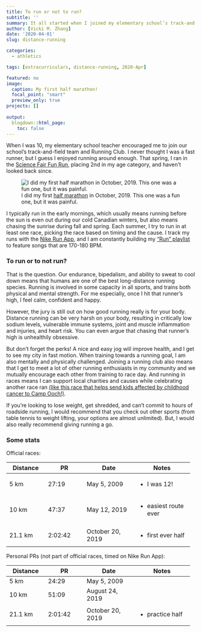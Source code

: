 ```yaml
---
title: To run or not to run?
subtitle: ''
summary: It all started when I joined my elementary school’s track-and-field team and now I am running multiple long-distance races each year. 
author: [Vicki M. Zhang]
date: '2020-04-01'
slug: distance-running

categories:
  - athletics

tags: [extracurriculars, distance-running, 2020-Apr]

featured: no
image:
  caption: My first half marathon!
  focal_point: "smart"
  preview_only: true
projects: []
  
output:
  blogdown::html_page:
    toc: false
---
```


When I was 10, my elementary school teacher encouraged me to join our school’s track-and-field team and Running Club. I never thought I was a fast runner, but I guess I enjoyed running around enough. That spring, I ran in the [Science Fair Fun Run](https://www.sciencefairs.ca/fun-run/), placing 2nd in my age category, and haven’t looked back since.

![I did my first [half marathon](http://www.torontowaterfrontmarathon.com/) in October, 2019. This one was a fun one, but it was painful.](featured.jpg)

I typically run in the early mornings, which usually means running before the sun is even out during our cold Canadian winters, but also means chasing the sunrise during fall and spring. Each summer, I try to run in at least one race, picking the race based on timing and the cause. I track my runs with the [Nike Run App](https://www.nike.com/ca/nrc-app), and I am constantly building my [“Run” playlist](https://open.spotify.com/playlist/1NDVIqEN5BpWLTp6D3GlNI) to feature songs that are 170-180 BPM.

### To run or to not run?

That is the question. Our endurance, bipedalism, and ability to sweat to cool down means that humans are one of the best long-distance running species. Running is involved in some capacity in all sports, and trains both physical and mental strength. For me especially, once I hit that runner’s high, I feel calm, confident and happy.

However, the jury is still out on how good running really is for your body. Distance running can be very harsh on your body, resulting in critically low sodium levels, vulnerable immune systems, joint and muscle inflammation and injuries, and heart risk. You can even argue that chasing that runner’s high is unhealthily obsessive.

But don’t forget the perks! A nice and easy jog will improve health, and I get to see my city in fast motion. When training towards a running goal, I am also mentally and physically challenged. Joining a running club also means that I get to meet a lot of other running enthusiasts in my community and we mutually encourage each other from training to race day. And running in races means I can support local charities and causes while celebrating another race ran [(like this race that helps send kids affected by childhood cancer to Camp Ooch!)](https://raceroster.com/events/2020/27499/sporting-life-10k-virtual-run).

If you’re looking to lose weight, get shredded, and can’t commit to hours of roadside running, I would recommend that you check out other sports (from table tennis to weight lifting, your options are almost unlimited). But, I would also really recommend giving running a go.

### Some stats

Official races:

+---------------+---------------+--------------------+----------------------+
| Distance      | PR            | Date               |Notes                 |
+===============+===============+====================+======================+
| 5 km          | 27:19         | May 5, 2009        |- I was 12!           |
+---------------+---------------+--------------------+----------------------+
| 10 km         | 47:37         | May 12, 2019       |- easiest route  ever |
+---------------+---------------+--------------------+----------------------+
| 21.1 km       | 2:02:42       | October 20, 2019   |- first ever half     |
+---------------+---------------+--------------------+----------------------+


Personal PRs (not part of official races, timed on Nike Run App):

+---------------+---------------+--------------------+----------------------+
| Distance      | PR            | Date               |Notes                 |
+===============+===============+====================+======================+
| 5 km          | 24:29         | May 5, 2009        |                      |
+---------------+---------------+--------------------+----------------------+
| 10 km         | 51:09         | August 24, 2019    |                      |
+---------------+---------------+--------------------+----------------------+
| 21.1 km       | 2:01:42       | October 20, 2019   |- practice half       |
+---------------+---------------+--------------------+----------------------+

